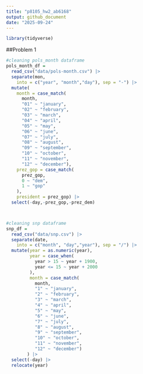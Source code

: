 ```yaml
---
title: "p8105_hw2_ab6168"
output: github_document
date: "2025-09-24"
---
```


```r
library(tidyverse)
```


##Problem 1
```r
#cleaning pols_month dataframe
pols_month_df = 
  read_csv("data/pols-month.csv") |> 
  separate(mon,
    into = c("year", "month","day"), sep = "-") |> 
  mutate(
    month = case_match(
      month,
      "01" ~ "january",
      "02" ~ "february",
      "03" ~ "march",
      "04" ~ "april",
      "05" ~ "may",
      "06" ~ "june",
      "07" ~ "july",
      "08" ~ "august",
      "09" ~ "september",
      "10" ~ "october",
      "11" ~ "november",
      "12" ~ "december"),
    prez_gop = case_match(
      prez_gop,
      0 ~ "dem",
      1 ~ "gop"
    ),
    president = prez_gop) |> 
  select(-day,-prez_gop,-prez_dem)



#cleaning snp dataframe
snp_df = 
  read_csv("data/snp.csv") |> 
  separate(date,
    into = c("month", "day","year"), sep = "/") |> 
  mutate(year = as.numeric(year),
         year = case_when(
           year > 15 ~ year + 1900,
           year <= 15 ~ year + 2000
         ),
         month = case_match(
           month,
           "1" ~ "january",
           "2" ~ "february",
           "3" ~ "march",
           "4" ~ "april",
           "5" ~ "may",
           "6" ~ "june",
           "7" ~ "july",
           "8" ~ "august",
           "9" ~ "september",
           "10" ~ "october",
           "11" ~ "november",
           "12" ~ "december")
        ) |> 
  select(-day) |> 
  relocate(year)

  


  

```


